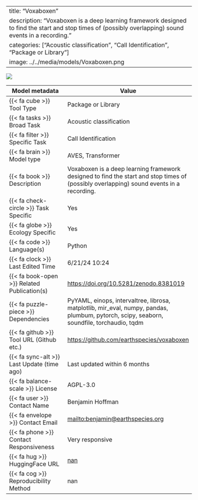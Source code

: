 
---
title: "Voxaboxen"
description: "Voxaboxen is a deep learning framework designed to find the start and stop times of (possibly overlapping) sound events in a recording. "
categories: ["Acoustic classification", "Call Identification", "Package or Library"]
image: ../../media/models/Voxaboxen.png
---

![](../../media/models/Voxaboxen.png){.custom_image}

| Model metadata             | Value                               |
|----------------------------|------------------------------------|
| {{< fa cube >}} Tool Type | [Package or Library]{.tool_type .tool_type_pkglib} |
| {{< fa tasks >}} Broad Task | Acoustic classification |
| {{< fa filter >}} Specific Task | Call Identification |
| {{< fa brain >}} Model type | AVES, Transformer |
| {{< fa book >}} Description | Voxaboxen is a deep learning framework designed to find the start and stop times of (possibly overlapping) sound events in a recording.  |
| {{< fa check-circle >}} Task Specific | Yes |
| {{< fa globe >}} Ecology Specific | Yes |
| {{< fa code >}} Language(s) | Python |
| {{< fa clock >}} Last Edited Time | 6/21/24 10:24 |
| {{< fa book-open >}} Related Publication(s) | [https://doi.org/10.5281/zenodo.8381019](https://doi.org/10.5281/zenodo.8381019) |
| {{< fa puzzle-piece >}} Dependencies | PyYAML, einops, intervaltree, librosa, matplotlib, mir_eval, numpy, pandas, plumbum, pytorch, scipy, seaborn, soundfile, torchaudio, tqdm |
| {{< fa github >}} Tool URL (Github etc.) | [https://github.com/earthspecies/voxaboxen](https://github.com/earthspecies/voxaboxen) |
| {{< fa sync-alt >}} Last Update (time ago) | Last updated within 6 months |
| {{< fa balance-scale >}} License | AGPL-3.0 |
| {{< fa user >}} Contact Name | Benjamin Hoffman |
| {{< fa envelope >}} Contact Email | [mailto:benjamin@earthspecies.org](mailto:benjamin@earthspecies.org) |
| {{< fa phone >}} Contact Responsiveness | Very responsive |
| {{< fa hug >}} HuggingFace URL | [nan](nan) |
| {{< fa cog >}} Reproducibility Method | nan |
